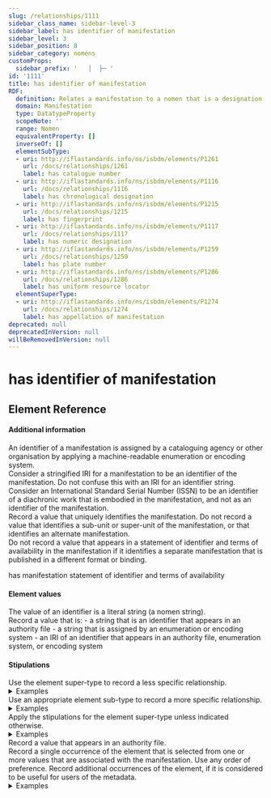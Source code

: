 ```yaml
---
slug: /relationships/1111
sidebar_class_name: sidebar-level-3
sidebar_label: has identifier of manifestation
sidebar_level: 3
sidebar_position: 8
sidebar_category: nomens
customProps:
  sidebar_prefix: '   │  ├─ '
id: '1111'
title: has identifier of manifestation
RDF:
  definition: Relates a manifestation to a nomen that is a designation that is assigned in an identifier system.
  domain: Manifestation
  type: DatatypeProperty
  scopeNote: ''
  range: Nomen
  equivalentProperty: []
  inverseOf: []
  elementSubType:
  - uri: http://iflastandards.info/ns/isbdm/elements/P1261
    url: /docs/relationships/1261
    label: has catalogue number
  - uri: http://iflastandards.info/ns/isbdm/elements/P1116
    url: /docs/relationships/1116
    label: has chronological designation
  - uri: http://iflastandards.info/ns/isbdm/elements/P1215
    url: /docs/relationships/1215
    label: has fingerprint
  - uri: http://iflastandards.info/ns/isbdm/elements/P1117
    url: /docs/relationships/1117
    label: has numeric designation
  - uri: http://iflastandards.info/ns/isbdm/elements/P1259
    url: /docs/relationships/1259
    label: has plate number
  - uri: http://iflastandards.info/ns/isbdm/elements/P1286
    url: /docs/relationships/1286
    label: has uniform resource locator
  elementSuperType:
  - uri: http://iflastandards.info/ns/isbdm/elements/P1274
    url: /docs/relationships/1274
    label: has appellation of manifestation
deprecated: null
deprecatedInVersion: null
willBeRemovedInVersion: null
---
```

# has identifier of manifestation

## Element Reference
<ElementReference frontMatter={frontMatter} />

#### Additional information

<div className="guid">
An identifier of a manifestation is assigned by a cataloguing agency or other organisation by applying a machine-readable enumeration or encoding system.
</div>

<div className="guid">
Consider a stringified IRI for a manifestation to be an identifier of the manifestation. Do not confuse this with an IRI for an identifier string.
</div>

<div className="guid">
Consider an International Standard Serial Number (ISSN) to be an identifier of a diachronic work that is embodied in the manifestation, and not as an identifier of the manifestation.
</div>

<div className="guid">
Record a value that uniquely identifies the manifestation. Do not record a value that identifies a sub-unit or super-unit of the manifestation, or that identifies an alternate manifestation.
</div>

<div className="guid">
Do not record a value that appears in a statement of identifier and terms of availability in the manifestation if it identifies a separate manifestation that is published in a different format or binding.
</div>

<SeeAlso><InLink href="/docs/statements/1034">has manifestation statement of identifier and terms of availability</InLink></SeeAlso>

#### Element values

<div className="guid">
The value of an identifier is a literal string (a nomen string).
</div>

<div className="guid">
Record a value that is:
  - a string that is an identifier that appears in an authority file
  - a string that is assigned by an enumeration or encoding system
  - an IRI of an identifier that appears in an authority file, enumeration system, or encoding system
</div>

#### Stipulations

<div className="stip">
  Use the element super-type to record a less specific relationship.
  
  <details>
  <summary>Examples</summary>
  
  | Property | Value |
  |:---------|:------|
  | has appellation of manifestation | "9780008146221" |
  
  *[Full example: <InLink href="/docs/fullex/fx042">Catalogue of shipwrecked books (2018; William Collins; volume; case binding)</InLink>. The value is an identifier of the manifestation.]*
  </details>
</div>

<div className="stip">
  Use an appropriate element sub-type to record a more specific relationship.
  
  <details>
  <summary>Examples</summary>
  
  | Property | Value |
  |:---------|:------|
  | has uniform resource locator | "https://gallica.bnf.fr/ark:/12148/btv1b5962250h.pdf" |
  
  *[Full example: <InLink href="/docs/fullex/fx077">Corso delli Fiumi Drino e Boiana nella Dalmatia (2007; Bibliothèque nationale de France; online resource; PDF)</InLink>. The identifier is an online location of the manifestation.]*
  <hr />
  
  | Property | Value |
  |:---------|:------|
  | has catalogue number | "OPRDFA004" |
  
  *[Full example: <InLink href="/docs/fullex/fx058">Give it up b/w Tired (2002; Ouput Recordings; audio disc)</InLink>. The identifier is a catalogue number of the manifestation.]*
  </details>
</div>

<div className="stip">
  Apply the stipulations for the element super-type unless indicated otherwise.
  
  <details>
  <summary>Examples</summary>
  
  | Property | Value |
  |:---------|:------|
  | has identifier of manifestation | "VEW4060" |
  
  *[Full example: <InLink href="/docs/fullex/fx070">CD-S303 owner's manual (2021; Yamaha Corporation; online resource)</InLink>. The value appears in a statement of identifier and terms of availability in the manifestation.]*
  <hr />
  
  | Property | Value |
  |:---------|:------|
  | has identifier of manifestation | "9960205376" |
  
  *[Full example: <InLink href="/docs/fullex/fx070">Видатнi вченi Нацiональноï академiï наук Украïнi (1998; Нацiональна бiблiотека Украïнi iменi В.I. Веренадського; том)</InLink>. The value is a normalized ISBN that appears in a statement of identifier and terms of availability in the manifestation.]*
  </details>
</div>

<div className="stip">
  Record a value that appears in an authority file.
</div>

<div className="stip">
  Record a single occurrence of the element that is selected from one or more values that are associated with the manifestation. Use any order of preference.
  Record additional occurrences of the element, if it is considered to be useful for users of the metadata.
  
  <details>
  <summary>Examples</summary>
  
  | Property | Value |
  |:---------|:------|
  | has identifier of manifestation | "9788789035912" |
  | has identifier of manifestation | "078903591X" |
  
  *[Full example: <InLink href="/docs/fullex/fx005">Knitting the Semantic Web (2007; Howarth Information Press; volume)</InLink>. The values are normalized 13 and 10 digit ISBNs that appear in a statement of identifier and terms of availability in the manifestation.]*
  <hr />
  </details>
</div>
